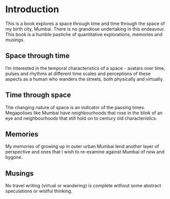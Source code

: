 # Introduction

This is a book explores a space through time and time through the space of my birth city, Mumbai. There is no grandiose undertaking in this endeavour. This book is a humble pastiche of quantitative explorations, memories and musings.

## Space through time

I'm interested in the temporal characteristics of a space - avatars over time, pulses and rhythms at different time scales and perceptions of these aspects as a human who wanders the streets, both physically and virtually.

## Time through space

The changing nature of space is an indicator of the passing times. Megapolises like Mumbai have neighbourhoods that rose in the blink of an eye and neighbourhoods that still hold on to century old characteristics.

## Memories

My memories of growing up in outer urban Mumbai lend another layer of perspective and ones that I wish to re-examine against Mumbai of now and bygone.

## Musings

No travel writing (virtual or wandering) is complete without some abstract speculations or wistful thinking.
